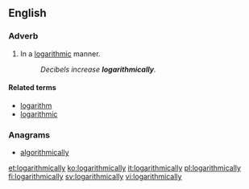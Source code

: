 ==English==

===Adverb===
{{en-adv|-}}

# In a [[logarithmic]] manner.
#: ''Decibels increase '''logarithmically'''.''

====Related terms====
* [[logarithm]]
* [[logarithmic]]

===Anagrams===
* [[algorithmically#English|algorithmically]]

[[et:logarithmically]]
[[ko:logarithmically]]
[[it:logarithmically]]
[[pl:logarithmically]]
[[fi:logarithmically]]
[[sv:logarithmically]]
[[vi:logarithmically]]